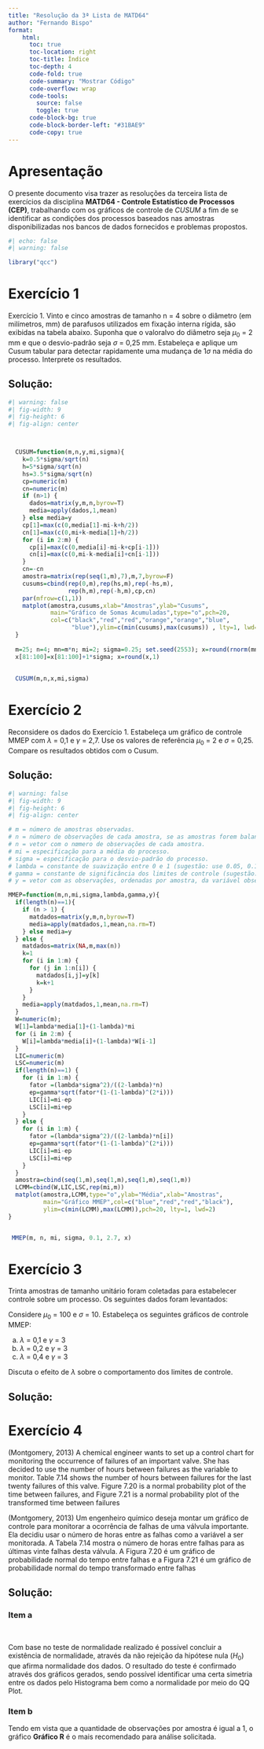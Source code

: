 ```yaml
---
title: "Resolução da 3ª Lista de MATD64"
author: "Fernando Bispo"
format: 
    html:
      toc: true
      toc-location: right
      toc-title: Índice
      toc-depth: 4
      code-fold: true
      code-summary: "Mostrar Código"
      code-overflow: wrap
      code-tools:
        source: false
        toggle: true
      code-block-bg: true
      code-block-border-left: "#31BAE9"
      code-copy: true
---
```




# Apresentação

O presente documento visa trazer as resoluções da terceira lista de exercícios da disciplina **MATD64 - Controle Estatístico de Processos (CEP)**, trabalhando com os gráficos de controle de *CUSUM* a fim de se identificar as condições dos processos baseados nas amostras disponibilizadas nos bancos de dados fornecidos e problemas propostos.


```r
#| echo: false
#| warning: false

library("qcc")

```


# Exercício 1

Exercício 1. Vinto e cinco amostras de tamanho n = 4 sobre o diâmetro (em milímetros, mm) de parafusos utilizados em fixação interna rígida, são exibidas na tabela abaixo. Suponha que o valoralvo do diâmetro seja $\mu_0$ = 2 mm e que o desvio-padrão seja $\sigma$ = 0,25 mm. Estabeleça e aplique um Cusum tabular para detectar rapidamente uma mudança de 1$\sigma$ na média do processo. Interprete
os resultados.


## Solução:


```r
#| warning: false
#| fig-width: 9
#| fig-height: 6
#| fig-align: center



  CUSUM=function(m,n,y,mi,sigma){
    k=0.5*sigma/sqrt(n)
    h=5*sigma/sqrt(n)
    hs=3.5*sigma/sqrt(n)
    cp=numeric(m)
    cn=numeric(m) 
    if (n>1) {
      dados=matrix(y,m,n,byrow=T)
      media=apply(dados,1,mean)
    } else media=y 
    cp[1]=max(c(0,media[1]-mi-k+h/2))
    cn[1]=max(c(0,mi+k-media[1]+h/2))
    for (i in 2:m) {
      cp[i]=max(c(0,media[i]-mi-k+cp[i-1]))
      cn[i]=max(c(0,mi-k-media[i]+cn[i-1]))
    }
    cn=-cn
    amostra=matrix(rep(seq(1,m),7),m,7,byrow=F)
    cusums=cbind(rep(0,m),rep(hs,m),rep(-hs,m),
                 rep(h,m),rep(-h,m),cp,cn)
    par(mfrow=c(1,1))
    matplot(amostra,cusums,xlab="Amostras",ylab="Cusums",
            main="Gráfico de Somas Acumuladas",type="o",pch=20,
            col=c("black","red","red","orange","orange","blue",
                  "blue"),ylim=c(min(cusums),max(cusums)) , lty=1, lwd=2)
  }
  
  m=25; n=4; mn=m*n; mi=2; sigma=0.25; set.seed(2553); x=round(rnorm(mn,mi,sigma),1);
  x[81:100]=x[81:100]+1*sigma; x=round(x,1)
  
  
  CUSUM(m,n,x,mi,sigma)
```




# Exercício 2

Reconsidere os dados do Exercício 1. Estabeleça um gráfico de controle MMEP com $\lambda$ = 0,1 e $\gamma$ = 2,7. Use os valores de referência $\mu_0$ = 2 e $\sigma$ = 0,25. Compare os resultados obtidos
com o Cusum.

## Solução:



```r
#| warning: false
#| fig-width: 9
#| fig-height: 6
#| fig-align: center

# m = número de amostras observadas. 
# n = número de observações de cada amostra, se as amostras forem balanceadas ou
# n = vetor com o nœmero de observações de cada amostra.
# mi = especificação para a média do processo.
# sigma = especificação para o desvio-padrão do processo.
# lambda = constante de suavização entre 0 e 1 (sugestão: use 0.05, 0.1 ou 0.2).
# gamma = constante de significância dos limites de controle (sugestão: use 3). 
# y = vetor com as observações, ordenadas por amostra, da variável observada.

MMEP=function(m,n,mi,sigma,lambda,gamma,y){
  if(length(n)==1){
    if (n > 1) {
      matdados=matrix(y,m,n,byrow=T)
      media=apply(matdados,1,mean,na.rm=T) 
    } else media=y 
  } else {
    matdados=matrix(NA,m,max(n))
    k=1
    for (i in 1:m) {
      for (j in 1:n[i]) {
        matdados[i,j]=y[k]
        k=k+1
      }
    }
    media=apply(matdados,1,mean,na.rm=T)
  }
  W=numeric(m); 
  W[1]=lambda*media[1]+(1-lambda)*mi
  for (i in 2:m) {
    W[i]=lambda*media[i]+(1-lambda)*W[i-1]
  }	
  LIC=numeric(m)
  LSC=numeric(m)	
  if(length(n)==1) {
    for (i in 1:m) {
      fator =(lambda*sigma^2)/((2-lambda)*n)
      ep=gamma*sqrt(fator*(1-(1-lambda)^(2*i)))
      LIC[i]=mi-ep
      LSC[i]=mi+ep
    }
  } else {
    for (i in 1:m) {
      fator =(lambda*sigma^2)/((2-lambda)*n[i])
      ep=gamma*sqrt(fator*(1-(1-lambda)^(2*i)))
      LIC[i]=mi-ep
      LSC[i]=mi+ep
    }
  }
  amostra=cbind(seq(1,m),seq(1,m),seq(1,m),seq(1,m))
  LCMM=cbind(W,LIC,LSC,rep(mi,m))
  matplot(amostra,LCMM,type="o",ylab="Média",xlab="Amostras",
          main="Gráfico MMEP",col=c("blue","red","red","black"),
          ylim=c(min(LCMM),max(LCMM)),pch=20, lty=1, lwd=2)
}


 MMEP(m, n, mi, sigma, 0.1, 2.7, x)


```










# Exercício 3

Trinta amostras de tamanho unitário foram coletadas para estabelecer controle sobre um processo. Os seguintes dados foram levantados:


Considere $\mu_0$ = 100 e $\sigma$ = 10. Estabeleça os seguintes gráficos de controle MMEP:

a) $\lambda$ = 0,1 e $\gamma$ = 3
b) $\lambda$ = 0,2 e $\gamma$ = 3
c) $\lambda$ = 0,4 e $\gamma$ = 3

Discuta o efeito de $\lambda$ sobre o comportamento dos limites de controle.

## Solução:







# Exercício 4

(Montgomery, 2013) A chemical engineer wants to set up a control chart for monitoring the occurrence of failures of an important valve. She has decided to use the number of hours between failures as the variable to monitor. Table 7.14 shows the number of hours between failures for the last twenty failures of this valve. Figure 7.20 is a normal probability plot of the time between failures, and Figure 7.21 is a normal probability plot of the transformed time between failures



(Montgomery, 2013) Um engenheiro químico deseja montar um gráfico de controle para monitorar a ocorrência de falhas de uma válvula importante. Ela decidiu usar o número de horas entre as falhas como a variável a ser monitorada. A Tabela 7.14 mostra o número de horas entre falhas para as últimas vinte falhas desta válvula. A Figura 7.20 é um gráfico de probabilidade normal do tempo entre falhas e a Figura 7.21 é um gráfico de probabilidade normal do tempo transformado entre falhas


## Solução:

::: {.panel-tabset}

### Item a



\   

Com base no teste de normalidade realizado é possível concluir a existência de normalidade, através da não rejeição da hipótese nula ($H_0$) que afirma normalidade dos dados.
O resultado do teste é confirmado através dos gráficos gerados, sendo possível identificar uma certa simetria entre os dados pelo Histograma bem como a normalidade por meio do QQ Plot.



### Item b

Tendo em vista que a quantidade de observações por amostra é igual a 1, o gráfico **Gráfico R** é o mais recomendado para análise solicitada.





:::


